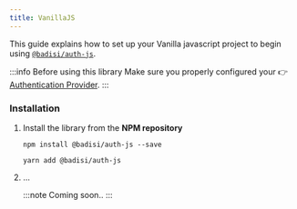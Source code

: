 ```yaml
---
title: VanillaJS
---
```




This guide explains how to set up your Vanilla javascript project to begin using [`@badisi/auth-js`][auth-js].

:::info Before using this library
Make sure you properly configured your 👉 [Authentication Provider](providers).
:::


### Installation

1. Install the library from the **NPM repository**

    <Tabs>
    <TabItem value="npm" label="npm" default>

    ```shell
    npm install @badisi/auth-js --save
    ```

    </TabItem>
    <TabItem value="yarn" label="yarn">

    ```shell
    yarn add @badisi/auth-js
    ```

    </TabItem>
    </Tabs>

2. ...

    :::note
    Coming soon..
    :::




[auth-js]: https://github.com/badisi/auth-js/tree/main/libs/auth-js
